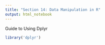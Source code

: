 ```yaml
---
title: "Section 14: Data Manipulation in R"
output: html_notebook
---
```


Guide to Using Dplyr

```r
library('dplyr')
```

